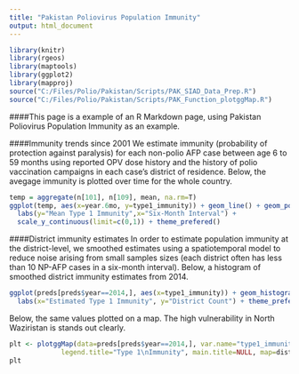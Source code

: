 ```yaml
---
title: "Pakistan Poliovirus Population Immunity"
output: html_document
---
```


```r
library(knitr)
library(rgeos)
library(maptools)
library(ggplot2)
library(mapproj)
source("C:/Files/Polio/Pakistan/Scripts/PAK_SIAD_Data_Prep.R")
source("C:/Files/Polio/Pakistan/Scripts/PAK_Function_plotggMap.R")


```

####This page is a example of an R Markdown page, using Pakistan Poliovirus Population Immunity as an example.


####Immunity trends since 2001
We estimate immunity (probability of protection against paralysis) for each non-polio AFP case between age 6 to 59 months using reported OPV dose history and the history of polio vaccination campaigns in each case's district of residence.
Below, the avegage immunity is plotted over time for the whole country.
```r
temp = aggregate(n[101], n[109], mean, na.rm=T)
ggplot(temp, aes(x=year.6mo, y=type1_immunity)) + geom_line() + geom_point() + 
  labs(y="Mean Type 1 Immunity",x="Six-Month Interval") + 
  scale_y_continuous(limit=c(0,1)) + theme_prefered()
```

####District immunity estimates 
In order to estimate population immunity at the district-level, we smoothed estimates using a spatiotemporal model to reduce noise arising from small samples sizes (each district often has less than 10 NP-AFP cases in a six-month interval).
Below, a histogram of smoothed district immunity estimates from 2014.
```r
ggplot(preds[preds$year==2014,], aes(x=type1_immunity)) + geom_histogram(binwidth=.05) +
  labs(x="Estimated Type 1 Immunity", y="District Count") + theme_prefered()
```

Below, the same values plotted on a map. The high vulnerability in North Waziristan is stands out clearly.
```r
plt <- plotggMap(data=preds[preds$year==2014,], var.name="type1_immunity",id.var.name="index", brewer.cols=brewer.pal(9,"RdYlGn"), na.col="grey50", 
             legend.title="Type 1\nImmunity", main.title=NULL, map=district, var.limits=c(0,1), breaks=seq(0,1,.2), legend.pos=NA) #c(.93,.35)
plt 
```


